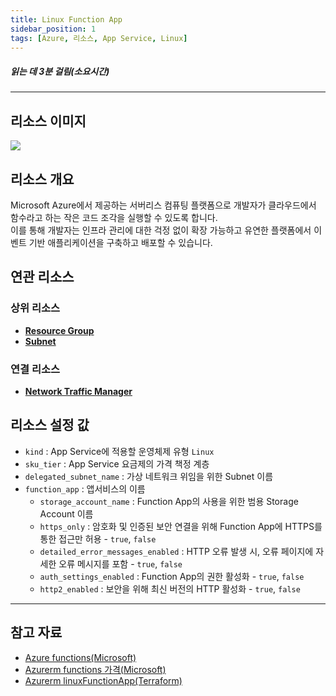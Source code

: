 ```yaml
---
title: Linux Function App
sidebar_position: 1
tags: [Azure, 리소스, App Service, Linux]
---
```




##### 읽는 데 3분 걸림(소요시간)

*****

## 리소스 이미지
<img src={icon} />

## 리소스 개요
 Microsoft Azure에서 제공하는 서버리스 컴퓨팅 플랫폼으로 개발자가 클라우드에서 함수라고 하는 작은 코드 조각을 실행할 수 있도록 합니다.   
 이를 통해 개발자는 인프라 관리에 대한 걱정 없이 확장 가능하고 유연한 플랫폼에서 이벤트 기반 애플리케이션을 구축하고 배포할 수 있습니다.

## 연관 리소스
### 상위 리소스
- [**Resource Group**](https://docs.cstudio.app/docs/resource/azure/Base/ResourceGroup)
- [**Subnet**](https://docs.cstudio.app/docs/resource/azure/Network/Subnet)
### 연결 리소스
- [**Network Traffic Manager**](https://docs.cstudio.app/docs/resource/azure/Network/TrafficManager)


## 리소스 설정 값
- ```kind``` : App Service에 적용할 운영체제 유형 ```Linux```
- ```sku_tier``` : App Service 요금제의 가격 책정 계층
- ```delegated_subnet_name``` : 가상 네트워크 위임을 위한 Subnet 이름
- ```function_app``` : 앱서비스의 이름
    -  ```storage_account_name``` : Function App의 사용을 위한 범용 Storage Account 이름
    -  ```https_only``` : 암호화 및 인증된 보안 연결을 위해 Function App에 HTTPS를 통한 접근만 허용 - ```true```, ```false```
    -  ```detailed_error_messages_enabled``` : HTTP 오류 발생 시, 오류 페이지에 자세한 오류 메시지를 포함 - ```true```, ```false```
    -  ```auth_settings_enabled``` : Function App의 권한 활성화 - ```true```, ```false```
    -  ```http2_enabled``` : 보안을 위해 최신 버전의 HTTP 활성화 - ```true```, ```false```
    
*****
## 참고 자료
- [Azure functions(Microsoft)](https://learn.microsoft.com/ko-kr/azure/azure-functions/functions-overview)
- [Azurerm functions 가격(Microsoft)](https://azure.microsoft.com/ko-kr/pricing/details/functions/)
- [Azurerm linuxFunctionApp(Terraform)](https://registry.terraform.io/providers/hashicorp/azurerm/latest/docs/resources/linux_function_app)